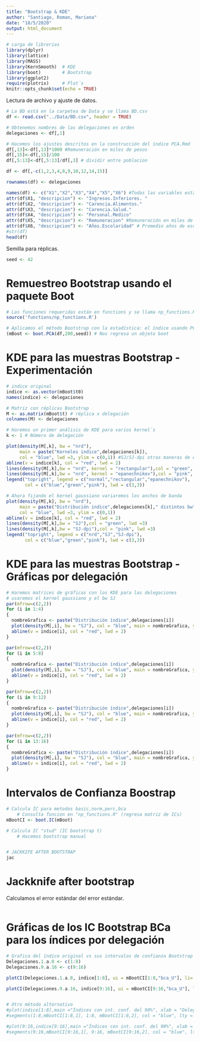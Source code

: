 ```yaml
---
title: "Bootstrap & KDE"
author: "Santiago, Roman, Mariana"
date: "18/5/2020"
output: html_document
---
```


```r
# carga de librerias
library(dplyr)
library(lattice)
library(MASS)
library(KernSmooth)  # KDE
library(boot)        # Bootstrap
library(ggplot2)    
require(plotrix)     # Plot´s
knitr::opts_chunk$set(echo = TRUE)
```

Lectura de archivo y ajuste de datos.
```r
# La BD está en la carpetea de Data y se llama BD.csv
df <- read.csv("../Data/BD.csv", header = TRUE)

# Obtenemos nombres de las delegaciones en orden
delegaciones <- df[,1]

# Hacemos los ajustes descritos en la construcción del índice PCA.Rmd
df[,13]<-df[,13]*1000 #Remuneración en miles de pesos
df[,15]<-df[,15]/100 
df[,5:13]<-df[,5:13]/df[,3] # dividir entre poblacion

df <- df[,-c(1,2,3,4,8,9,10,12,14,15)]

rownames(df) <- delegaciones

names(df) <- c("X1","X2","X3","X4","X5","X6") #Todas las variables estan en terminos poblacionales
attr(df$X1, "descripcion") <- "Ingresos.Inferiores. "
attr(df$X2, "descripcion") <- "Carencia.Alimentos."
attr(df$X3, "descripcion") <- "Carencia.Salud."
attr(df$X4, "descripcion") <- "Personal.Medico"
attr(df$X5, "descripcion") <- "Remuneracion" #Remuneración en miles de pesos
attr(df$X6, "descripcion") <- "Años.Escolaridad" # Promedio años de escolaridad
#str(df)
head(df)
```

Semilla para réplicas.
```r
seed <- 42
```

# Remuestreo Bootstrap usando el paquete Boot
```r
# Las funciones requeridas están en functions y se llama np_functions.R
source('functions/np_functions.R')

# Aplicamos el método Bootstrap con la estadística: el índice usando PCA
(mBoot <- boot.PCA(df,200,seed)) # Nos regresa un objeto boot
```

# KDE para las muestras Bootstrap - Experimentación
```r
# indice original
indice <- as.vector(mBoot$t0)
names(indice) <- delegaciones

# Matriz con réplicas Bootstrap
M <- as.matrix(mBoot$t) # réplica x delegación
colnames(M) <- delegaciones 

# Haremos un primer análisis de KDE para varios kernel´s
k <- 1 # Número de delegación

plot(density(M[,k], bw = "nrd"), 
     main = paste("Kerneles indice",delegaciones[k]), 
     col = "blue", lwd =3, ylim = c(0,1)) #SJ/SJ-dpi otras maneras de escoger el bandwith
abline(v = indice[k], col = "red", lwd = 2)
lines(density(M[,k],bw = "nrd", kernel = "rectangular"),col = "green", lwd =3)
lines(density(M[,k],bw = "nrd", kernel = "epanechnikov"),col = "pink", lwd =3)
legend("topright", legend = c("normal","rectangular","epanechnikov"), 
       col = c("blue","green","pink"), lwd = c(3,3)) 

# Ahora fijando el kernel gaussiano variaremos los anchos de banda
plot(density(M[,k], bw = "nrd"), 
     main = paste("Distribución indice",delegaciones[k]," distintos bw"), 
     col = "blue", lwd =3, ylim = c(0,1)) 
abline(v = indice[k], col = "red", lwd = 2)
lines(density(M[,k],bw = "SJ"),col = "green", lwd =3)
lines(density(M[,k],bw = "SJ-dpi"),col = "pink", lwd =3)
legend("topright", legend = c("nrd","SJ","SJ-dpi"), 
       col = c("blue","green","pink"), lwd = c(3,3)) 
```

# KDE para las muestras Bootstrap - Gráficas por delegación
```r
# Haremos matrices de gráficas con los KDE para las delegaciones
# usaremos el kernel gaussiano y el bw SJ
par(mfrow=c(2,2))
for (i in 1:4)
{
  nombreGrafica <- paste("Distribución índice",delegaciones[i])
  plot(density(M[,i], bw = "SJ"), col = "blue", main = nombreGrafica, ylab="probalidad",xlab="valor del índice", lwd = 2) 
  abline(v = indice[i], col = "red", lwd = 2)
}

par(mfrow=c(2,2))
for (i in 5:8)
{
  nombreGrafica <- paste("Distribución índice",delegaciones[i])
  plot(density(M[,i], bw = "SJ"), col = "blue", main = nombreGrafica, ylab="probalidad",xlab="valor del índice", lwd = 2) 
  abline(v = indice[i], col = "red", lwd = 2)
}

par(mfrow=c(2,2))
for (i in 9:12)
{
  nombreGrafica <- paste("Distribución índice",delegaciones[i])
  plot(density(M[,i], bw = "SJ"), col = "blue", main = nombreGrafica, ylab="probalidad",xlab="valor del índice", lwd = 2) 
  abline(v = indice[i], col = "red", lwd = 2)
}

par(mfrow=c(2,2))
for (i in 13:16)
{
  nombreGrafica <- paste("Distribución índice",delegaciones[i])
  plot(density(M[,i], bw = "SJ"), col = "blue", main = nombreGrafica, ylab="probalidad",xlab="valor del índice", lwd = 2) 
  abline(v = indice[i], col = "red", lwd = 2)
}
```

# Intervalos de Confianza Boostrap
```r
# Calcula IC para metodos basic,norm,perc,bca 
    # Consulta funcion en "np_functions.R" (regresa matriz de ICs)
mBootCI <- boot.IC(mBoot)

# Calcula IC "stud" (IC bootstrap t)
    # Hacemos bootstrap manual


# JACKKIFE AFTER BOOTSTRAP
jac
```

# Jackknife after bootstrap
Calculamos el error estándar del error estándar.
```r

```


# Gráficas de los IC Bootstrap BCa para los índices por delegación
```r
# Grafica del índice original vs sus intervalos de confianza Bootstrap BCa
Delegaciones.1.a.8 <- c(1:8)
Delegaciones.9.a.16 <- c(9:16)

plotCI(Delegaciones.1.a.8, indice[1:8], ui = mBootCI[1:8,"bca_U"], li= mBootCI[1:8,"bca_L"], main ="Índices con int. conf. del 90%", col = "red")

plotCI(Delegaciones.9.a.16, indice[9:16], ui = mBootCI[9:16,"bca_U"], li= mBootCI[9:16,"bca_U"], main ="Índices con int. conf. del 90%", col = "red")


# Otro método alternativo
#plot(indice[1:8],main ="Índices con int. conf. del 90%", xlab = "Delegaciones 1 a 8", ylab = "índice")
#segments(1:8,mBootCI[1:8,1], 1:8, mBootCI[1:8,2], col = "blue", lty = 2)

#plot(9:16,indice[9:16],main ="Índices con int. conf. del 90%", xlab = "Delegaciones 9 a 16", ylab = "índice")
#segments(9:16,mBootCI[9:16,1], 9:16, mBootCI[9:16,2], col = "blue", lty = 2)

```

